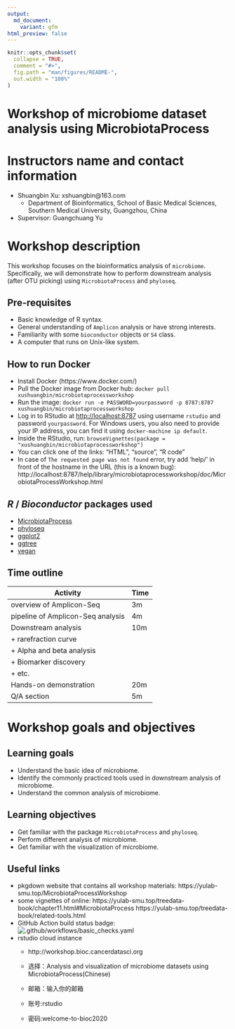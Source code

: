 ```yaml
---
output:
  md_document:
    variant: gfm
html_preview: false
---
```


<!-- README.md is generated from README.Rmd. Please edit that file -->

```r
knitr::opts_chunk$set(
  collapse = TRUE,
  comment = "#>",
  fig.path = "man/figures/README-",
  out.width = "100%"
)
```

# Workshop of microbiome dataset analysis using MicrobiotaProcess

# Instructors name and contact information

- Shuangbin Xu: xshuangbin@163.com
  - Department of Bioinformatics, School of Basic Medical Sciences, Southern Medical University, Guangzhou, China
- Supervisor: Guangchuang Yu

# Workshop description

This workshop focuses on the bioinformatics analysis of `microbiome`. Specifically, we will demonstrate how to perform downstream analysis (after OTU picking) using `MicrobiotaProcess` and `phyloseq`. 

## Pre-requisites

+ Basic knowledge of R syntax.
+ General understanding of `Amplicon` analysis or have strong interests.
+ Familiarity with some `bioconductor` objects or `S4` class.
+ A computer that runs on Unix-like system.

## How to run Docker
- Install Docker (https://www.docker.com/)
- Pull the Docker image from Docker hub:
  `docker pull xushuangbin/microbiotaprocessworkshop`
- Run the image:
  `docker run -e PASSWORD=yourpassword -p 8787:8787 xushuangbin/microbiotaprocessworkshop`
- Log in to RStudio at [http://localhost:8787](http://localhost:8787) using username `rstudio` and password `yourpassword`. For Windows users, you also need to provide your IP address, you can find it using `docker-machine ip default`.
- Inside the RStudio, run:
  `browseVignettes(package = "xushuangbin/microbiotaprocessworkshop")`
- You can click one of the links: "HTML", "source", "R code"
- In case of `The requested page was not found` error, try add 'help/' in front of the hostname in the URL (this is a known bug):
http://localhost:8787/help/library/microbiotaprocessworkshop/doc/MicrobiotaProcessWorkshop.html

## _R_ / _Bioconductor_ packages used

+ [MicrobiotaProcess](https://www.bioconductor.org/packages/devel/bioc/html/MicrobiotaProcess.html)
+ [phyloseq](https://www.bioconductor.org/packages/release/bioc/html/phyloseq.html)
+ [ggplot2](https://cran.r-project.org/web/packages/ggplot2/index.html)
+ [ggtree](https://www.bioconductor.org/packages/release/bioc/html/ggtree.html)
+ [vegan](https://cran.r-project.org/web/packages/vegan/index.html)

## Time outline

| Activity                           | Time |
|------------------------------------|------|
| overview of Amplicon-Seq           |  3m  |
| pipeline of Amplicon-Seq analysis  |  4m  |
| Downstream analysis                | 10m  |
|    + rarefraction curve            |      |
|    + Alpha and beta analysis       |      |
|    + Biomarker discovery           |      |
|    + etc.                          |      |
| Hands-on demonstration             | 20m  |
| Q/A section                        |  5m  |

# Workshop goals and objectives

## Learning goals

+ Understand the basic idea of microbiome.
+ Identify the commonly practiced tools used in downstream analysis of microbiome.
+ Understand the common analysis of microbiome.

## Learning objectives

+ Get familiar with the package `MicrobiotaProcess` and `phyloseq`.
+ Perform different analysis of microbiome.
+ Get familiar with the visualization of microbiome.

## Useful links

* pkgdown website that contains all workshop materials:
https://yulab-smu.top/MicrobiotaProcessWorkshop
+ some vignettes of online:
https://yulab-smu.top/treedata-book/chapter11.html#MicrobiotaProcess https://yulab-smu.top/treedata-book/related-tools.html
* GitHub Action build status badge: ![.github/workflows/basic_checks.yaml](https://github.com/YuLab-SMU/MicrobiotaProcessWorkshop/workflows/.github/workflows/basic_checks.yaml/badge.svg)
+ rstudio cloud instance
  - http://workshop.bioc.cancerdatasci.org

  - 选择：Analysis and visualization of microbiome datasets using MicrobiotaProcess(Chinese)
  - 邮箱：输入你的邮箱

  - 账号:rstudio
  - 密码:welcome-to-bioc2020
